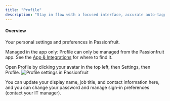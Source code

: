 ```yaml
---
title: "Profile"
description: "Stay in flow with a focused interface, accurate auto-tagging, and quicker performance across the app and add-ins."
---
```


#### Overview
Your personal settings and preferences in Passionfruit.

<Info> Managed in the app only: Profile can only be managed from the Passionfruit app. See the [App & Integrations](/docs/installation/apps)  for where to find it.</Info>


Open Profile by clicking your avatar in the top left, then Settings, then Profile.
<img src="/images/workspace/profile.png" className="w-full border-none h-auto my-0" alt="Profile settings in Passionfruit" />


You can update your display name, job title, and contact information here, and you can change your password and manage sign-in preferences (contact your IT manager).


